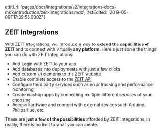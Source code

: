   editUrl:
    'pages/docs/integrations/v2/integrations-docs-mdx/introduction/zeit-integrations.mdx',
  lastEdited: '2019-05-09T17:39:56.000Z'
}

## ZEIT Integrations

With ZEIT Integrations, we introduce a way to **extend the capabilities of ZEIT** and to connect with virtually **any platform**. Here's just some the things you can do with ZEIT Integrations:

- Add Login with ZEIT to your app
- Add databases into deployments with just a few clicks
- Add custom UI elements to the [ZEIT website](https://zeit.co)
- Enable complete access to the [ZEIT API](/docs/api)
- Configure third party services such as error tracking and performance monitoring
- Create mashup apps by connecting multiple different services of your choosing
- Access hardware and connect with external devices such Arduino, Philips Hue, etc.

These are **just a few of the possibilities** afforded by ZEIT Integrations, in reality, there is no limit to what you can create.
